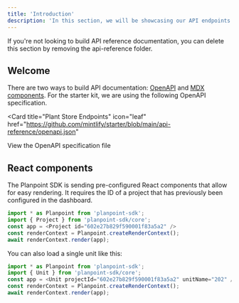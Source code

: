 ```yaml
---
title: 'Introduction'
description: 'In this section, we will be showcasing our API endpoints'
---
```


<Note>
  If you're not looking to build API reference documentation, you can delete
  this section by removing the api-reference folder.
</Note>

## Welcome

There are two ways to build API documentation: [OpenAPI](https://mintlify.com/docs/api-playground/openapi/setup) and [MDX components](https://mintlify.com/docs/api-playground/mdx/configuration). For the starter kit, we are using the following OpenAPI specification.

<Card
  title="Plant Store Endpoints"
  icon="leaf"
  href="https://github.com/mintlify/starter/blob/main/api-reference/openapi.json"
>
  View the OpenAPI specification file
</Card>

## React components

The Planpoint SDK is sending pre-configured React components that allow for easy rendering. It requires the ID of a project that has previously been configured in the dashboard.


```JavaScript
import * as Planpoint from 'planpoint-sdk';
import { Project } from 'planpoint-sdk/core';
const app = <Project id="602e27b829f590001f83a5a2" />
const renderContext = Planpoint.createRenderContext();
await renderContext.render(app);
```

You can also load a single unit like this:

```JavaScript
import * as Planpoint from 'planpoint-sdk';
import { Unit } from 'planpoint-sdk/core';
const app = <Unit projectId="602e27b829f590001f83a5a2" unitName="202" />
const renderContext = Planpoint.createRenderContext();
await renderContext.render(app);
```